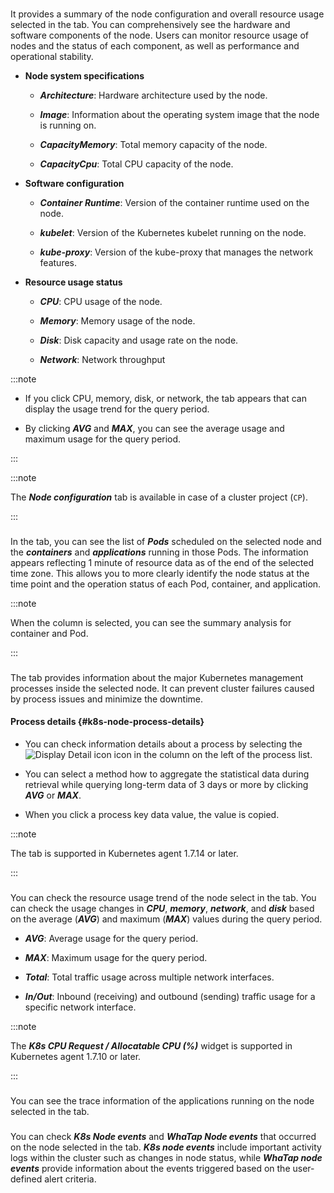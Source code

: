 ### <Cmdname sid="TTL08441" className="uitext" type="node" />

It provides a summary of the node configuration and overall resource usage selected in the<Cmdname sid="TTL08441" className="uitext" type="node" /> tab. You can comprehensively see the hardware and software components of the node. Users can monitor resource usage of nodes and the status of each component, as well as performance and operational stability.

<ImgLang img='k8s-node-timeline-config.png' />

- **Node system specifications**

  - ***Architecture***: Hardware architecture used by the node.

  - ***Image***: Information about the operating system image that the node is running on.

  - ***CapacityMemory***: Total memory capacity of the node.

  - ***CapacityCpu***: Total CPU capacity of the node.

- **Software configuration** 

  - ***Container Runtime***: Version of the container runtime used on the node. 

  - ***kubelet***: Version of the Kubernetes kubelet running on the node. 

  - ***kube-proxy***: Version of the kube-proxy that manages the network features. 

- **Resource usage status** 

  - ***CPU***: CPU usage of the node.

  - ***Memory***: Memory usage of the node.

  - ***Disk***: Disk capacity and usage rate on the node.

  - ***Network***: Network throughput 

:::note 

- If you click CPU, memory, disk, or network, the <Cmdname sid="metrics" className="uitext" /> tab appears that can display the usage trend for the query period. 

- By clicking ***AVG*** and ***MAX***, you can see the average usage and maximum usage for the query period.

:::

<InDoc pages="resource-node-list">

:::note 

The ***Node configuration*** tab is available in case of a cluster project (<code class='my'>CP</code>). 

:::

</InDoc>

<InDoc pages="resource-node-list">

### <Cmdname sid="resource" className="uitext" />

<Cmdname sid="resource" className="uitext" /> In the tab, you can see the list of ***Pods*** scheduled on the selected node and the ***containers*** and ***applications*** running in those Pods. The information appears reflecting 1 minute of resource data as of the end of the selected time zone. This allows you to more clearly identify the node status at the time point and the operation status of each Pod, container, and application.

<ImgLang img='k8s-node-timeline-resource.png' />

:::note 

When the <Cmdname sid="overview" className="uitext" /> column is selected, you can see the summary analysis for container and Pod.

:::

</InDoc>

### <Cmdname sid="process" className="uitext" />

The <Cmdname sid="process" className="uitext" /> tab provides information about the major Kubernetes management processes inside the selected node. It can prevent cluster failures caused by process issues and minimize the downtime.

<ImgLang img='k8s-node-process.png' />

#### Process details {#k8s-node-process-details}

- You can check information details about a process by selecting the ![Display Detail icon](/img/ico-detail-view.svg) icon in the <Cmdname sid="TTL08422" className="uitext" /> column on the left of the process list. 

- You can select a method how to aggregate the statistical data during retrieval while querying long-term data of 3 days or more by clicking ***AVG*** or ***MAX***.

- When you click a process key data value, the value is copied. 

:::note 

The <Cmdname sid="process" className="uitext" /> tab is supported in Kubernetes agent 1.7.14 or later.

:::

### <Cmdname sid="metrics" className="uitext" />

You can check the resource usage trend of the node select in the <Cmdname sid="metrics" className="uitext" /> tab. You can check the usage changes in ***CPU***, ***memory***, ***network***, and ***disk*** based on the average (***AVG***) and maximum (***MAX***) values during the query period.

<ImgLang img='k8s-node-timeline-metrics.png' />

- ***AVG***: Average usage for the query period.

- ***MAX***: Maximum usage for the query period.

- ***Total***: Total traffic usage across multiple network interfaces.

- ***In/Out***: Inbound (receiving) and outbound (sending) traffic usage for a specific network interface.

:::note 

The ***K8s CPU Request / Allocatable CPU (%)*** widget is supported in Kubernetes agent 1.7.10 or later.

:::

<InDoc pages="resource-node-list">

### <Cmdname sid="trace" className="uitext" />

You can see the trace information of the applications running on the node selected in the <Cmdname sid="trace" className="uitext" /> tab.

<ImgLang img='k8s-resource-node-list-trace.png' />

</InDoc>

### <Cmdname sid="event" className="uitext" />

You can check ***K8s Node events*** and ***WhaTap Node events*** that occurred on the node selected in the <Cmdname sid="event" className="uitext" /> tab. ***K8s node events*** include important activity logs within the cluster such as changes in node status, while ***WhaTap node events*** provide information about the events triggered based on the user-defined alert criteria.

<ImgLang img='k8s-node-timeline-event.png' />
